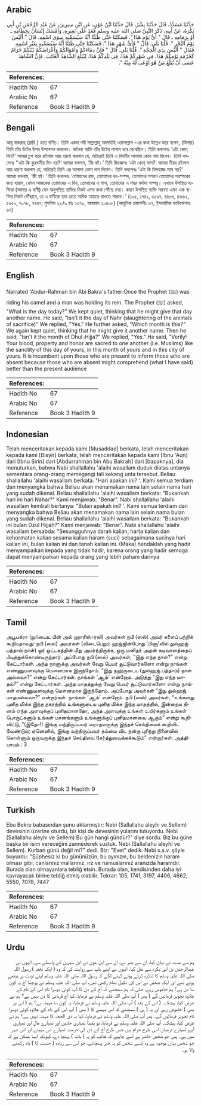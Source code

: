 ## Arabic


<div dir="rtl" lang="ar" style={{fontSize:'larger',backgroundColor:'#f8f9fa',padding:20}}>
حَدَّثَنَا مُسَدَّدٌ، قَالَ حَدَّثَنَا بِشْرٌ، قَالَ حَدَّثَنَا ابْنُ عَوْنٍ، عَنِ ابْنِ سِيرِينَ، عَنْ عَبْدِ الرَّحْمَنِ بْنِ أَبِي بَكْرَةَ، عَنْ أَبِيهِ، ذَكَرَ النَّبِيَّ صلى الله عليه وسلم قَعَدَ عَلَى بَعِيرِهِ، وَأَمْسَكَ إِنْسَانٌ بِخِطَامِهِ ـ أَوْ بِزِمَامِهِ ـ قَالَ ‏"‏ أَىُّ يَوْمٍ هَذَا ‏"‏‏.‏ فَسَكَتْنَا حَتَّى ظَنَنَّا أَنَّهُ سَيُسَمِّيهِ سِوَى اسْمِهِ‏.‏ قَالَ ‏"‏ أَلَيْسَ يَوْمَ النَّحْرِ ‏"‏‏.‏ قُلْنَا بَلَى‏.‏ قَالَ ‏"‏ فَأَىُّ شَهْرٍ هَذَا ‏"‏‏.‏ فَسَكَتْنَا حَتَّى ظَنَنَّا أَنَّهُ سَيُسَمِّيهِ بِغَيْرِ اسْمِهِ‏.‏ فَقَالَ ‏"‏ أَلَيْسَ بِذِي الْحِجَّةِ ‏"‏‏.‏ قُلْنَا بَلَى‏.‏ قَالَ ‏"‏ فَإِنَّ دِمَاءَكُمْ وَأَمْوَالَكُمْ وَأَعْرَاضَكُمْ بَيْنَكُمْ حَرَامٌ كَحُرْمَةِ يَوْمِكُمْ هَذَا، فِي شَهْرِكُمْ هَذَا، فِي بَلَدِكُمْ هَذَا‏.‏ لِيُبَلِّغِ الشَّاهِدُ الْغَائِبَ، فَإِنَّ الشَّاهِدَ عَسَى أَنْ يُبَلِّغَ مَنْ هُوَ أَوْعَى لَهُ مِنْهُ ‏"‏‏.‏
</div>
<div style={{backgroundColor:'#f8f9fa',padding:20, marginBottom: 10}}><table> <thead> <tr> <th>References:</th> <th></th> </tr> </thead> <tbody><tr><td>Hadith No</td><td>67</td></tr><tr><td>Arabic No</td><td>67</td></tr><tr><td>Reference</td><td>Book 3 Hadith 9</td></tr></tbody></table></div>

## Bengali


<div dir="ltr" lang="bn" style={{fontSize:'larger',backgroundColor:'#f8f9fa',padding:20}}>
আবূ বাকরাহ্ (রাযি.) হতে বর্ণিত। তিনি একদা নবী সাল্লাল্লাহু আলাইহি ওয়াসাল্লাম -এর কথা উল্লেখ করে বলেন, (মিনায়) তিনি তাঁর উটের উপর উপবেশন করলেন। জনৈক ব্যক্তি তাঁর উটের লাগাম ধরে রেখেছিল। তিনি বললেনঃ ‘এটা কোন্ দিন?’ আমরা চুপ করে রইলাম আর ধারণা করলাম যে, অচিরেই তিনি এ দিনটির আলাদা কোন নাম দিবেন। তিনি বললেনঃ ‘‘এটা কি কুরবানীর দিন নয়?’ আমরা বললাম, ‘জি হ্যাঁ।’ তিনি জিজ্ঞেসঃ ‘এটা কোন্ মাস?’ আমরা নীরব রইলাম আর ধারণা করলাম যে, অচিরেই তিনি এর আলাদা কোন নাম দিবেন। তিনি বললেনঃ ‘এটা কি যিলহাজ্জ মাস নয়?’ আমরা বললাম, ‘জী হ্যাঁ।’ তিনি বললেনঃ ‘তোমাদের রক্ত, তোমাদের ধন-সম্পদ, তোমাদের সম্মান তোমাদের পরস্পরের জন্য হারাম, যেমন আজকের তোমাদের এ দিন, তোমাদের এ মাস, তোমাদের এ শহর মর্যাদা সম্পন্ন। এখানে উপস্থিত ব্যক্তিরা (আমার এ বাণী) যেন অনুপস্থিত ব্যক্তির নিকট এসব কথা পৌঁছে দেয়। কারণ উপস্থিত ব্যক্তি সম্ভবত এমন এক ব্যক্তির নিকট পৌঁছাবে, যে এ বাণীকে তার চেয়ে অধিক আয়ত্তে রাখতে পারবে।’ (১০৫, ১৭৪১, ৩১৯৭, ৪৪০৬, ৪৬৬২, ৫৫৫০, ৭০৭৮, ৭৪৪৭; মুসলিম ২৮/৯ হাঃ ১৬৭৯, আহমাদ ২০৪০৮) (আধুনিক প্রকাশনীঃ ৬৭, ইসলামিক ফাউন্ডেশনঃ ৬৭)
</div>
<div style={{backgroundColor:'#f8f9fa',padding:20, marginBottom: 10}}><table> <thead> <tr> <th>References:</th> <th></th> </tr> </thead> <tbody><tr><td>Hadith No</td><td>67</td></tr><tr><td>Arabic No</td><td>67</td></tr><tr><td>Reference</td><td>Book 3 Hadith 9</td></tr></tbody></table></div>

## English


<div dir="ltr" lang="en" style={{fontSize:'larger',backgroundColor:'#f8f9fa',padding:20}}>
Narrated 'Abdur-Rahman bin Abi Bakra's father:Once the Prophet (ﷺ) was riding his camel and a man was holding its rein. The Prophet (ﷺ) asked, "What is the day today?" We kept quiet, thinking that he might give that day another name. He said, "Isn't it the day of Nahr (slaughtering of the animals of sacrifice)" We replied, "Yes." He further asked, "Which month is this?" We again kept quiet, thinking that he might give it another name. Then he said, "Isn't it the month of Dhul-Hijja?" We replied, "Yes." He said, "Verily! Your blood, property and honor are sacred to one another (i.e. Muslims) like the sanctity of this day of yours, in this month of yours and in this city of yours. It is incumbent upon those who are present to inform those who are absent because those who are absent might comprehend (what I have said) better than the present audience
</div>
<div style={{backgroundColor:'#f8f9fa',padding:20, marginBottom: 10}}><table> <thead> <tr> <th>References:</th> <th></th> </tr> </thead> <tbody><tr><td>Hadith No</td><td>67</td></tr><tr><td>Arabic No</td><td>67</td></tr><tr><td>Reference</td><td>Book 3 Hadith 9</td></tr></tbody></table></div>

## Indonesian


<div dir="ltr" lang="id" style={{fontSize:'larger',backgroundColor:'#f8f9fa',padding:20}}>
Telah menceritakan kepada kami [Musaddad] berkata, telah menceritakan kepada kami [Bisyir] berkata, telah menceritakan kepada kami [Ibnu 'Aun] dari [Ibnu Sirin] dari [Abdurrahman bin Abu Bakrah] dari [bapaknya], dia menuturkan, bahwa Nabi shallallahu 'alaihi wasallam duduk diatas untanya sementara orang-orang memegangi tali kekang unta tersebut. Beliau shallallahu 'alaihi wasallam berkata: "Hari apakah ini? '. Kami semua terdiam dan menyangka bahwa Beliau akan menamakan nama lain selain nama hari yang sudah dikenal. Beliau shallallahu 'alaihi wasallam berkata: "Bukankah hari ini hari Nahar?" Kami menjawab: "Benar". Nabi shallallahu 'alaihi wasallam kembali bertanya: "Bulan apakah ini? '. Kami semua terdiam dan menyangka bahwa Beliau akan menamakan nama lain selain nama bulan yang sudah dikenal. Beliau shallallahu 'alaihi wasallam berkata: "Bukankah ini bulan Dzul Hijjah?" Kami menjawab: "Benar". Nabi shallallahu 'alaihi wasallam bersabda: "Sesungguhnya darah kalian, harta kalian dan kehormatan kalian sesama kalian haram (suci) sebagaimana sucinya hari kalian ini, bulan kalian ini dan tanah kalian ini. (Maka) hendaklah yang hadir menyampaikan kepada yang tidak hadir, karena orang yang hadir semoga dapat menyampaikan kepada orang yang lebih paham darinya
</div>
<div style={{backgroundColor:'#f8f9fa',padding:20, marginBottom: 10}}><table> <thead> <tr> <th>References:</th> <th></th> </tr> </thead> <tbody><tr><td>Hadith No</td><td>67</td></tr><tr><td>Arabic No</td><td>67</td></tr><tr><td>Reference</td><td>Book 3 Hadith 9</td></tr></tbody></table></div>

## Tamil


<div dir="ltr" lang="ta" style={{fontSize:'larger',backgroundColor:'#f8f9fa',padding:20}}>
அபூபக்ரா (நுஃபைஉ பின் அல் ஹாரிஸ்-ரலி) அவர்கள் நபி (ஸல்) அவர் களைப் பற்றிக் கூறியதாவது: நபி (ஸல்) அவர்கள் (விடைபெறும் ஹஜ்ஜின்போது ‘மினா’வில் துல்ஹஜ் பத்தாம் நாள்) ஓர் ஒட்டகத்தின் மீது அமர்ந்திருக்க, ஒரு மனிதர் அதன் கடிவாளத்தைப் பிடித்துக்கொண்டிருந்தார். அப்போது நபி (ஸல்) அவர்கள், “இது எந்த நாள்?” என்று கேட்டார்கள். அந்த நாளுக்கு அவர்கள் வேறு பெயர் சூட்டுவார்களோ என்று நாங்கள் எண்ணுமளவுக்கு மௌனமாக இருந்தோம். “இது நஹ்ருடைய (துல்ஹஜ் பத்தாம்) நாள் அல்லவா?” என்று கேட்டார்கள். நாங்கள் ‘ஆம்’ என்றோம். அடுத்து “இது எந்த மாதம்?” என்று கேட்டார்கள். அந்த மாதத்துக்கு வேறு பெயர் சூட்டுவார்களோ என்று நாங்கள் எண்ணுமளவுக்கு மௌனமாக இருந்தோம். அப்போது அவர்கள் “இது துல்ஹஜ் மாதமல்லவா?” என்றார்கள். நாங்கள் ‘ஆம்’ என்றோம். நபி (ஸல்) அவர்கள், “உங்களது புனித மிக்க இந்த நகரத்தில் உங்களுடைய புனித மிக்க இந்த மாதத்தில், இன்றைய தினம் எந்த அளவுக்குப் புனிதமானதோ, அந்த அளவுக்கு உங்கள் உயிர்களும் உங்கள் பொருட்களும் உங்கள் மானங்களும் உங்களுக்குப் புனிதமானவை ஆகும்” என்று கூறிவிட்டு, “(இதோ!) இங்கு வந்திருப்பவர் வராதவருக்கு இந்தச் செய்தியைக் கூறிவிட வேண்டும்; ஏனெனில், இங்கு வந்திருப்பவர் தம்மை விட நன்கு புரிந்து நினைவில் கொள்ளும் ஒருவருக்கு இந்தச் செய்தியை சேர்த்துவைக்கக்கூடும்” என்றார்கள். அத்தியாயம் : 3
</div>
<div style={{backgroundColor:'#f8f9fa',padding:20, marginBottom: 10}}><table> <thead> <tr> <th>References:</th> <th></th> </tr> </thead> <tbody><tr><td>Hadith No</td><td>67</td></tr><tr><td>Arabic No</td><td>67</td></tr><tr><td>Reference</td><td>Book 3 Hadith 9</td></tr></tbody></table></div>

## Turkish


<div dir="ltr" lang="tr" style={{fontSize:'larger',backgroundColor:'#f8f9fa',padding:20}}>
Ebu Bekre babasından şunu aktarmıştır: Nebi (Sallallahu aleyhi ve Sellem) devesinin üzerine oturdu, bir kişi de devesinin yularını tutuyordu. Nebi (Sallallahu aleyhi ve Sellem) Bu gün hangi gündür?" diye sordu. Biz bu güne başka bir isim vereceğini zannederek sustuk. Nebi (Sallallahu aleyhi ve Sellem). Kurban günü değil mi?" dedi. Biz: "Evet" dedik. Nebi s.a.v. şöyle buyurdu: "Şüphesiz ki bu gününüzün, bu ayınızın, bu beldenizin haram olması gibi, canlarınız mallarınız, ırz ve namuslarınız aranızda haramdır. Burada olan olmayanlara tebliğ etsin. Burada olan, kendisinden daha iyi kavrayacak birine tebliğ etmiş olabilir. Tekrar: 105, 1741, 3197, 4406, 4662, 5550, 7078, 7447
</div>
<div style={{backgroundColor:'#f8f9fa',padding:20, marginBottom: 10}}><table> <thead> <tr> <th>References:</th> <th></th> </tr> </thead> <tbody><tr><td>Hadith No</td><td>67</td></tr><tr><td>Arabic No</td><td>67</td></tr><tr><td>Reference</td><td>Book 3 Hadith 9</td></tr></tbody></table></div>

## Urdu


<div dir="rtl" lang="ur" style={{fontSize:'larger',backgroundColor:'#f8f9fa',padding:20}}>
ہم سے مسدد نے بیان کیا، ان سے بشر نے، ان سے ابن عون نے ابن سیرین کے واسطے سے، انہوں نے عبدالرحمٰن بن ابی بکرہ سے نقل کیا، انہوں نے اپنے باپ سے روایت کی کہ وہ ( ایک دفعہ ) رسول اللہ صلی اللہ علیہ وسلم کا تذکرہ کرتے ہوئے کہنے لگے کہ رسول اللہ صلی اللہ علیہ وسلم اپنے اونٹ پر بیٹھے ہوئے تھے اور ایک شخص نے اس کی نکیل تھام رکھی تھی، آپ صلی اللہ علیہ وسلم نے پوچھا آج یہ کون سا دن ہے؟ ہم خاموش رہے، حتیٰ کہ ہم سمجھے کہ آج کے دن کا آپ کوئی دوسرا نام اس کے نام کے علاوہ تجویز فرمائیں گے ( پھر ) آپ صلی اللہ علیہ وسلم نے فرمایا، کیا آج قربانی کا دن نہیں ہے؟ ہم نے عرض کیا، بیشک۔ ( اس کے بعد ) آپ صلی اللہ علیہ وسلم نے فرمایا، یہ کون سا مہینہ ہے؟ ہم ( اس پر بھی ) خاموش رہے اور یہ ( ہی ) سمجھے کہ اس مہینے کا ( بھی ) آپ اس کے نام کے علاوہ کوئی دوسرا نام تجویز فرمائیں گے۔ پھر آپ صلی اللہ علیہ وسلم نے فرمایا، کیا یہ ذی الحجہ کا مہینہ نہیں ہے؟ ہم نے عرض کیا، بیشک۔ آپ صلی اللہ علیہ وسلم نے فرمایا، تو یقیناً تمہاری جانیں اور تمہارے مال اور تمہاری آبرو تمہارے درمیان اسی طرح حرام ہیں جس طرح آج کے دن کی حرمت تمہارے اس مہینے اور اس شہر میں ہے۔ پس جو شخص حاضر ہے اسے چاہیے کہ غائب کو یہ ( بات ) پہنچا دے، کیونکہ ایسا ممکن ہے کہ جو شخص یہاں موجود ہے وہ ایسے شخص کو یہ خبر پہنچائے، جو اس سے زیادہ ( حدیث کا ) یاد رکھنے والا ہو۔
</div>
<div style={{backgroundColor:'#f8f9fa',padding:20, marginBottom: 10}}><table> <thead> <tr> <th>References:</th> <th></th> </tr> </thead> <tbody><tr><td>Hadith No</td><td>67</td></tr><tr><td>Arabic No</td><td>67</td></tr><tr><td>Reference</td><td>Book 3 Hadith 9</td></tr></tbody></table></div>